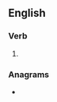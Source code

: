 ==English==

===Verb===
{{head|en|verb form}}

# {{present participle of|allocate|lang=en|nocat=1}}

===Anagrams===
* {{anagrams|en|a=aacgillnot|galactinol}}